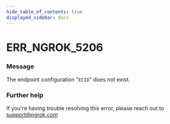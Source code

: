 ```yaml
---
hide_table_of_contents: true
displayed_sidebar: docs
---
```



# ERR_NGROK_5206

### Message

The endpoint configuration "`ECID`" does not exist.

<ErrorDetails error="err_ngrok_5206" />

### Further help

If you're having trouble resolving this error, please reach out to [support@ngrok.com](mailto:support@ngrok.com?subject=Help%20with%20ERR_NGROK_5206)

